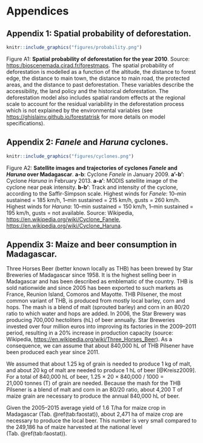 # Appendices

## Appendix 1: Spatial probability of deforestation.

```r
knitr::include_graphics("figures/probability.png")
```

Figure A1: **Spatial probability of deforestation for the year 2010**. Source: <https:/bioscenemada.cirad.fr/forestmaps>. The spatial probability of deforestation is modelled as a function of the altitude, the distance to forest edge, the distance to main town, the distance to main road, the protected areas, and the distance to past deforestation. These variables describe the accessibility, the land policy and the historical deforestation. The deforestation model also includes spatial random effects at the regional scale to account for the residual variability in the deforestation process which is not explained by the environmental variables (see <https://ghislainv.github.io/forestatrisk> for more details on model specifications).

\newpage

## Appendix 2: _Fanele_ and _Haruna_ cyclones.

```r
knitr::include_graphics("figures/cyclones.png")
```

Figure A2: **Satellite images and trajectories of cyclones _Fanele_ and _Haruna_ over Madagascar**. **a-b**: Cyclone _Fanele_ in January 2009. **a'-b'**: Cyclone _Haruna_ in February 2013. **a-a'**: MODIS satellite image of the cyclone near peak intensity. **b-b'**: Track and intensity of the cyclone, according to the Saffir-Simpson scale. Highest winds for _Fanele_: 10--min sustained $=$ 185 km/h, 1--min sustained $=$ 215 km/h, gusts $=$ 260 km/h. Highest winds for _Haruna_: 10--min sustained $=$ 150 km/h, 1--min sustained $=$ 195 km/h, gusts $=$ not available. Source: Wikipedia, <https://en.wikipedia.org/wiki/Cyclone_Fanele>, <https://en.wikipedia.org/wiki/Cyclone_Haruna>.

\newpage

## Appendix 3: Maize and beer consumption in Madagascar.

Three Horses Beer (better known locally as THB) has been brewed by Star Breweries of Madagascar since 1958. It is the highest selling beer in Madagascar and has been described as emblematic of the country. THB is sold nationwide and since 2005 has been exported to such markets as France, Reunion Island, Comoros and Mayotte. THB Pilsener, the most common variant of THB, is produced from mostly local barley, corn and hops. The mash is a blend of malt (sprouted barley) and corn in an 80/20 ratio to which water and hops are added. In 2006, the Star Brewery was producing 700,000 hectoliters (hL) of beer annually. Star Breweries invested over four million euros into improving its factories in the 2009--2011 period, resulting in a 20% increase in production capacity (source: Wikipedia, <https://en.wikipedia.org/wiki/Three_Horses_Beer>). As a consequence, we can assume that about 840,000 hL of THB Pilsener have been produced each year since 2011.

We assumed that about 1.25 kg of grain is needed to produce 1 kg of malt, and about 20 kg of malt are needed to produce 1 hL of beer [@Kreisz2009]. For a total of 840,000 hL of beer, 1.25 $\times$ 20 $\times$ 840,000 $/$ 1000 $=$ 21,000 tonnes (T) of grain are needed. Because the mash for the THB Pilsener is a blend of malt and corn in an 80/20 ratio, about 4,200 T of maize grain are necessary to produce the annual 840,000 hL of beer.

Given the 2005--2015 average yield of 1.6 T/ha for maize crop in Madagascar (Tab. \@ref(tab:faostat)), about 2,471 ha of maize crop are necessary to produce the local beer. This number is very small compared to the 249,186 ha of maize harvested at the national level (Tab. \@ref(tab:faostat)). 

\newpage